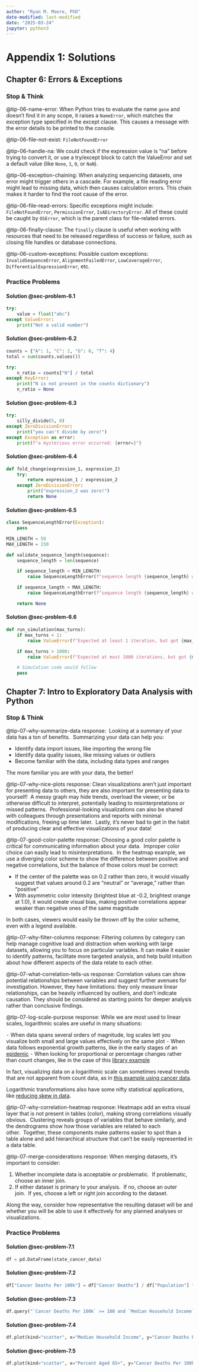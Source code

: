 ```yaml
---
author: "Ryan M. Moore, PhD"
date-modified: last-modified
date: "2025-03-24"
jupyter: python3
---
```


# Appendix 1: Solutions {.unnumbered}

## Chapter 6: Errors & Exceptions

### Stop & Think

@tip-06-name-error: When Python tries to evaluate the name `gene` and doesn't find it in any scope, it raises a `NameError`, which matches the exception type specified in the except clause. This causes a message with the error details to be printed to the console.

@tip-06-file-not-exist: `FileNotFoundError`

@tip-06-handle-na: We could check if the expression value is "na" before trying to convert it, or use a try/except block to catch the ValueError and set a default value (like `None`, `1`, `0`, or `NaN`).

@tip-06-exception-chaining: When analyzing sequencing datasets, one error might trigger others in a cascade. For example, a file reading error might lead to missing data, which then causes calculation errors. This chain makes it harder to find the root cause of the error.

@tip-06-file-read-errors: Specific exceptions might include: `FileNotFoundError`, `PermissionError`, `IsADirectoryError`. All of these could be caught by `OSError`, which is the parent class for file-related errors.

@tip-06-finally-clause: The `finally` clause is useful when working with resources that need to be released regardless of success or failure, such as closing file handles or database connections.

@tip-06-custom-exceptions: Possible custom exceptions: `InvalidSequenceError`, `AlignmentFailedError`, `LowCoverageError`, `DifferentialExpressionError`, etc.

### Practice Problems

#### Solution @sec-problem-6.1

```python
try:
    value = float("abc")
except ValueError:
    print("Not a valid number")
```

#### Solution @sec-problem-6.2

```python
counts = {"A": 1, "C": 2, "G": 0, "T": 4}
total = sum(counts.values())

try:
    n_ratio = counts["N"] / total
except KeyError:
    print("N is not present in the counts dictionary")
    n_ratio = None
```

#### Solution @sec-problem-6.3

```python
try:
    silly_divide(5, 0)
except ZeroDivisionError:
    print("you can't divide by zero!")
except Exception as error:
    print(f"a mysterious error occurred: {error=}")
```

#### Solution @sec-problem-6.4

```python
def fold_change(expression_1, expression_2)
    try:
        return expression_1 / expression_2
    except ZeroDivisionError:
        print("expression_2 was zero!")
        return None
```

#### Solution @sec-problem-6.5

```python
class SequenceLengthError(Exception):
    pass

MIN_LENGTH = 50
MAX_LENGTH = 150

def validate_sequence_length(sequence):
    sequence_length = len(sequence)

    if sequence_length < MIN_LENGTH:
        raise SequenceLengthError(f"sequence length {sequence_length} was too short!")

    if sequence_length > MAX_LENGTH:
        raise SequenceLengthError(f"sequence length {sequence_length} was too long!")

    return None
```

#### Solution @sec-problem-6.6

```python
def run_simulation(max_turns):
    if max_turns < 1:
        raise ValueError(f"Expected at least 1 iteration, but got {max_turns=}")

    if max_turns > 1000:
        raise ValueError(f"Expected at most 1000 iterations, but got {max_turns=}")

    # Simulation code would follow
    pass
```

## Chapter 7: Intro to Exploratory Data Analysis with Python

### Stop & Think

@tip-07-why-summarize-data response:  Looking at a summary of your data has a ton of benefits.  Summarizing your data can help you:

- Identify data import issues, like importing the wrong file
- Identify data quality issues, like missing values or outliers
- Become familiar with the data, including data types and ranges

The more familiar you are with your data, the better!

@tip-07-why-nice-plots response: Clean visualizations aren’t just important for presenting data to others, they are also important for presenting data to yourself!  A messy graph may hide trends, overload the viewer, or be otherwise difficult to interpret, potentially leading to misinterpretations or missed patterns.  Professional-looking visualizations can also be shared with colleagues through presentations and reports with minimal modifications, freeing up time later.  Lastly, it’s never bad to get in the habit of producing clear and effective visualizations of your data!

@tip-07-good-color-palette response: Choosing a good color palette is critical for communicating information about your data.  Improper color choice can easily lead to misinterpretations.  In the heatmap example, we use a diverging color scheme to show the difference between positive and negative correlations, but the balance of those colors must be correct:

- If the center of the palette was on 0.2 rather than zero, it would visually suggest that values around 0.2 are "neutral" or "average,” rather than “positive”
- With asymmetric color intensity (brightest blue at -0.2, brightest orange at 1.0), it would create visual bias, making positive correlations appear weaker than negative ones of the same magnitude

In both cases, viewers would easily be thrown off by the color scheme, even with a legend available.

@tip-07-why-filter-columns response: Filtering columns by category can help manage cognitive load and distraction when working with large datasets, allowing you to focus on particular variables. It can make it easier to identify patterns, facilitate more targeted analysis, and help build intuition about how different aspects of the data relate to each other.

@tip-07-what-correlation-tells-us response: Correlation values can show potential relationships between variables and suggest further avenues for investigation. However, they have limitations: they only measure linear relationships, can be heavily influenced by outliers, and don't indicate causation. They should be considered as starting points for deeper analysis rather than conclusive findings.

@tip-07-log-scale-purpose response: While we are most used to linear scales, logarithmic scales are useful in many situations:

⁃ When data spans several orders of magnitude, log scales lett you visualize both small and large values effectively on the same plot
⁃ When data follows exponential growth patterns, like in the early stages of an [epidemic](https://data.europa.eu/apps/data-visualisation-guide/logarithmic-y-axes)
⁃ When looking for proportional or percentage changes rather than count changes, like in the case of this [library example](https://www.lrs.org/2020/06/17/visualizing-data-the-logarithmic-scale/)

In fact, visualizing data on a logarithmic scale can sometimes reveal trends that are not apparent from count data, as in [this example using cancer data](https://www.pa.gov/content/dam/copapwp-pagov/en/health/documents/topics/healthstatistics/statistical-resources/understandinghealthstats/documents/Arithmetic_vs_Logarithmic_Line_Charts.pdf).

Logarithmic transformations also have some nifty statistical applications, like [reducing skew in data](https://pmc.ncbi.nlm.nih.gov/articles/PMC9036143/).

@tip-07-why-correlation-heatmap response: Heatmaps add an extra visual layer that is not present in tables (color), making strong correlations visually obvious.  Clustering reveals groups of variables that behave similarly, and the dendrograms show how those variables are related to each other.  Together, these components make patterns easier to spot than a table alone and add hierarchical structure that can’t be easily represented in a data table.

@tip-07-merge-considerations response: When merging datasets, it’s important to consider:

1. Whether incomplete data is acceptable or problematic.  If problematic, choose an inner join.
2. If either dataset is primary to your analysis.  If no, choose an outer join.  If yes, choose a left or right join according to the dataset.

Along the way, consider how representative the resulting dataset will be and whether you will be able to use it effectively for any planned analyses or visualizations.

### Practice Problems

#### Solution @sec-problem-7.1

```python
df = pd.DataFrame(state_cancer_data)
```

#### Solution @sec-problem-7.2

```python
df["Cancer Deaths Per 100k"] = df["Cancer Deaths"] / df["Population"] * 100_000
```

#### Solution @sec-problem-7.3

```python
df.query("`Cancer Deaths Per 100k` >= 180 and `Median Household Income` < 68_500")
```

#### Solution @sec-problem-7.4

```python
df.plot(kind="scatter", x="Median Household Income", y="Cancer Deaths Per 100k")
```

#### Solution @sec-problem-7.5

```python
df.plot(kind="scatter", x="Percent Aged 65+", y="Cancer Deaths Per 100k")
```
